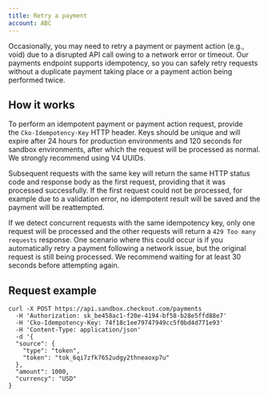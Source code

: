 ```yaml
---
title: Retry a payment
account: ABC
---
```


Occasionally, you may need to retry a payment or payment action (e.g., void) due to a disrupted API call owing to a network error or timeout. Our payments endpoint supports idempotency, so you can safely retry requests without a duplicate payment taking place or a payment action being performed twice.

How it works
------------

To perform an idempotent payment or payment action request, provide the `Cko-Idempotency-Key` HTTP header. Keys should be unique and will expire after 24 hours for production environments and 120 seconds for sandbox environments, after which the request will be processed as normal. We strongly recommend using V4 UUIDs.

Subsequent requests with the same key will return the same HTTP status code and response body as the first request, providing that it was processed successfully. If the first request could not be processed, for example due to a validation error, no idempotent result will be saved and the payment will be reattempted.

If we detect concurrent requests with the same idempotency key, only one request will be processed and the other requests will return a `429 Too many requests` response. One scenario where this could occur is if you automatically retry a payment following a network issue, but the original request is still being processed. We recommend waiting for at least 30 seconds before attempting again.

Request example
---------------

    curl -X POST https://api.sandbox.checkout.com/payments 
      -H 'Authorization: sk_be458ac1-f20e-4194-bf58-b28e5ffd88e7'
      -H 'Cko-Idempotency-Key: 74f18c1ee79747949cc5f0bd4d771e93'
      -H 'Content-Type: application/json'
      -d '{
      "source": {
        "type": "token",
        "token": "tok_6qi7zfk7652udgy2thneaoxp7u"
      },
      "amount": 1000,
      "currency": "USD"
    }
